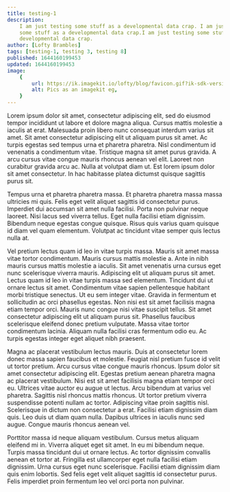 ```yaml
---
title: testing-1
description:
    I am just testing some stuff as a developmental data crap. I am just testing
    some stuff as a developmental data crap.I am just testing some stuff as a
    developmental data crap.
author: [Lofty Brambles]
tags: [testing-1, testing 3, testing 8]
published: 1644160199453
updated: 1644160199453
image:
    {
        url: https://ik.imagekit.io/lofty/blog/favicon.gif?ik-sdk-version=javascript-1.4.3&updatedAt=1667588408055,
        alt: Pics as an imagekit eg,
    }
---
```


Lorem ipsum dolor sit amet, consectetur adipiscing elit, sed do eiusmod tempor
incididunt ut labore et dolore magna aliqua. Cursus mattis molestie a iaculis at
erat. Malesuada proin libero nunc consequat interdum varius sit amet. Sit amet
consectetur adipiscing elit ut aliquam purus sit amet. Ac turpis egestas sed
tempus urna et pharetra pharetra. Nisl condimentum id venenatis a condimentum
vitae. Tristique magna sit amet purus gravida. A arcu cursus vitae congue mauris
rhoncus aenean vel elit. Laoreet non curabitur gravida arcu ac. Nulla at
volutpat diam ut. Est lorem ipsum dolor sit amet consectetur. In hac habitasse
platea dictumst quisque sagittis purus sit.

Tempus urna et pharetra pharetra massa. Et pharetra pharetra massa massa
ultricies mi quis. Felis eget velit aliquet sagittis id consectetur purus.
Imperdiet dui accumsan sit amet nulla facilisi. Porta non pulvinar neque
laoreet. Nisi lacus sed viverra tellus. Eget nulla facilisi etiam dignissim.
Bibendum neque egestas congue quisque. Risus quis varius quam quisque id diam
vel quam elementum. Volutpat ac tincidunt vitae semper quis lectus nulla at.

Vel pretium lectus quam id leo in vitae turpis massa. Mauris sit amet massa
vitae tortor condimentum. Mauris cursus mattis molestie a. Ante in nibh mauris
cursus mattis molestie a iaculis. Sit amet venenatis urna cursus eget nunc
scelerisque viverra mauris. Adipiscing elit ut aliquam purus sit amet. Lectus
quam id leo in vitae turpis massa sed elementum. Tincidunt dui ut ornare lectus
sit amet. Condimentum vitae sapien pellentesque habitant morbi tristique
senectus. Ut eu sem integer vitae. Gravida in fermentum et sollicitudin ac orci
phasellus egestas. Non nisi est sit amet facilisis magna etiam tempor orci.
Mauris nunc congue nisi vitae suscipit tellus. Sit amet consectetur adipiscing
elit ut aliquam purus sit. Phasellus faucibus scelerisque eleifend donec pretium
vulputate. Massa vitae tortor condimentum lacinia. Aliquam nulla facilisi cras
fermentum odio eu. Ac turpis egestas integer eget aliquet nibh praesent.

Magna ac placerat vestibulum lectus mauris. Duis at consectetur lorem donec
massa sapien faucibus et molestie. Feugiat nisl pretium fusce id velit ut tortor
pretium. Arcu cursus vitae congue mauris rhoncus. Ipsum dolor sit amet
consectetur adipiscing elit. Egestas pretium aenean pharetra magna ac placerat
vestibulum. Nisi est sit amet facilisis magna etiam tempor orci eu. Ultrices
vitae auctor eu augue ut lectus. Arcu bibendum at varius vel pharetra. Sagittis
nisl rhoncus mattis rhoncus. Ut tortor pretium viverra suspendisse potenti
nullam ac tortor. Adipiscing vitae proin sagittis nisl. Scelerisque in dictum
non consectetur a erat. Facilisi etiam dignissim diam quis. Leo duis ut diam
quam nulla. Dapibus ultrices in iaculis nunc sed augue. Congue mauris rhoncus
aenean vel.

Porttitor massa id neque aliquam vestibulum. Cursus metus aliquam eleifend mi
in. Viverra aliquet eget sit amet. In eu mi bibendum neque. Turpis massa
tincidunt dui ut ornare lectus. Ac tortor dignissim convallis aenean et tortor
at. Fringilla est ullamcorper eget nulla facilisi etiam dignissim. Urna cursus
eget nunc scelerisque. Facilisi etiam dignissim diam quis enim lobortis. Sed
felis eget velit aliquet sagittis id consectetur purus. Felis imperdiet proin
fermentum leo vel orci porta non pulvinar.
